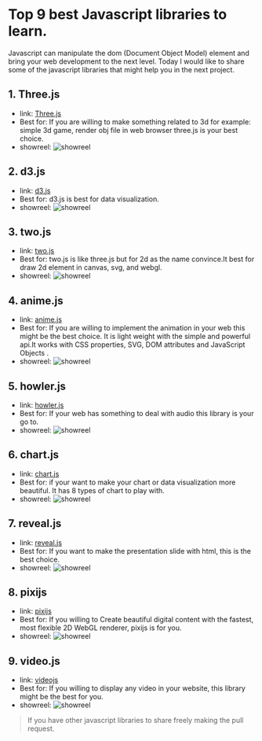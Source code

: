 # Top 9 best Javascript libraries to learn.
Javascript can manipulate the dom (Document Object Model) element and bring your web development to the next level. Today I would like to share some of the javascript libraries that might help you in the next project.

## 1. Three.js

  - link: [Three.js](https://threejs.org/)
  - Best for: If you are willing to make something related to 3d for example: simple 3d game, render obj file in web browser three.js is your best choice.
  - showreel:
  ![showreel](https://i.imgur.com/3gtDCeA.png)

## 2. d3.js

  - link: [d3.js](https://d3js.org/)
  - Best for: d3.js is best for data visualization.
  - showreel:
  ![showreel](https://i.imgur.com/HAUbweX.png)

## 3. two.js

  - link: [two.js](https://two.js.org/)
  - Best for: two.js is like three.js but for 2d as the name convince.It best for draw 2d element in canvas, svg, and webgl.
  - showreel:
  ![showreel](https://i.imgur.com/ROHaHgO.png)

## 4. anime.js

  - link: [anime.js](https://animejs.com/)
  - Best for: If you are willing to implement the animation in your web this might be the best choice. It is light weight with the simple and powerful api.It works with CSS properties, SVG, DOM attributes and JavaScript Objects .
  - showreel:
  ![showreel](https://i.imgur.com/kpDZz7N.png)

## 5. howler.js

  - link: [howler.js](https://howlerjs.com/)
  - Best for: If your web has something to deal with audio this library is your go to.
  - showreel:
  ![showreel](https://i.imgur.com/8qyG4BY.png)

## 6. chart.js

  - link: [chart.js](https://www.chartjs.org/)
  - Best for: if your want to make your chart or data visualization more beautiful. It has 8 types of chart to play with.
  - showreel:
  ![showreel](https://i.imgur.com/i6nDSdO.png)

## 7. reveal.js

  - link: [reveal.js](https://revealjs.com/#/)
  - Best for: If you want to make the presentation slide with html, this is the best choice.
  - showreel:
  ![showreel](https://i.imgur.com/J5NNh9w.png)

## 8. pixijs

  - link: [pixijs](https://www.pixijs.com/)
  - Best for: If you willing to Create beautiful digital content with the fastest, most flexible 2D WebGL renderer, pixijs is for you.
  - showreel:
  ![showreel](https://i.imgur.com/4TNLzpp.png)

## 9. video.js

  - link: [videojs](https://videojs.com/)
  - Best for: If you willing to display any video in your website, this library might be the best for you.
  - showreel:
  ![showreel](https://i.imgur.com/yUP6Sek.png)

> If you have other javascript libraries to share freely making the pull request.
